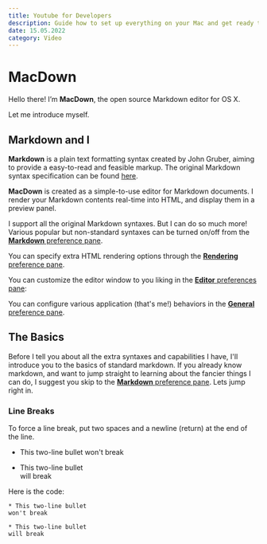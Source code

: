 ```yaml
---
title: Youtube for Developers
description: Guide how to set up everything on your Mac and get ready to start coding. And some amazing apps to keep you productive.
date: 15.05.2022
category: Video
---
```



# MacDown

Hello there! I’m **MacDown**, the open source Markdown editor for OS X.

Let me introduce myself.



## Markdown and I

**Markdown** is a plain text formatting syntax created by John Gruber, aiming to provide a easy-to-read and feasible markup. The original Markdown syntax specification can be found [here](http://daringfireball.net/projects/markdown/syntax).

**MacDown** is created as a simple-to-use editor for Markdown documents. I render your Markdown contents real-time into HTML, and display them in a preview panel.


I support all the original Markdown syntaxes. But I can do so much more! Various popular but non-standard syntaxes can be turned on/off from the [**Markdown** preference pane](#markdown-pane).

You can specify extra HTML rendering options through the [**Rendering** preference pane](#rendering-pane).

You can customize the editor window to you liking in the [**Editor** preferences pane](#editor-pane):

You can configure various application (that's me!) behaviors in the [**General** preference pane](#general-pane).

## The Basics
Before I tell you about all the extra syntaxes and capabilities I have, I'll introduce you to the basics of standard markdown. If you already know markdown, and want to jump straight to learning about the fancier things I can do, I suggest you skip to the [**Markdown** preference pane](#markdown-pane). Lets jump right in.  

### Line Breaks
To force a line break, put two spaces and a newline (return) at the end of the line.

* This two-line bullet 
won't break

* This two-line bullet  
will break

Here is the code:

```
* This two-line bullet 
won't break

* This two-line bullet  
will break
```
